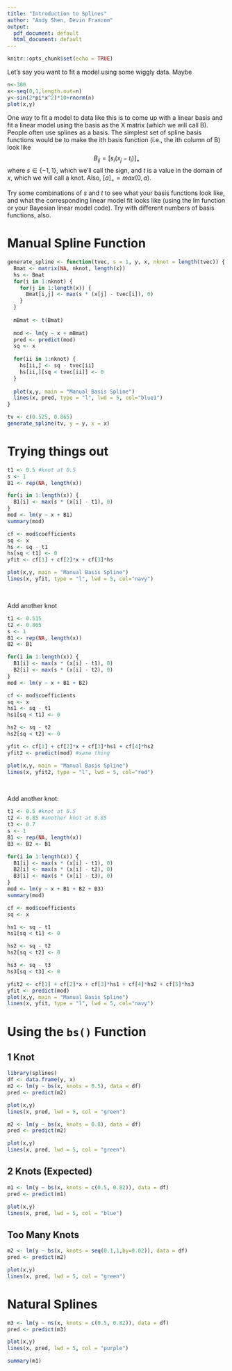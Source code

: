 ```yaml
---
title: "Introduction to Splines"
author: "Andy Shen, Devin Francom"
output:
  pdf_document: default
  html_document: default
---
```


```r
knitr::opts_chunk$set(echo = TRUE)
```

Let's say you want to fit a model using some wiggly data.  Maybe

```r
n<-300
x<-seq(0,1,length.out=n)
y<-sin(2*pi*x^2)*10+rnorm(n)
plot(x,y)
```

One way to fit a model to data like this is to come up with a linear basis and fit a linear model using the basis as the X matrix (which we will call B).  People often use splines as a basis.  The simplest set of spline basis functions would be to make the ith basis function (i.e., the ith column of B) look like
$$ B_{ij} = [s_i(x_j - t_i)]_+  $$
where $s\in \lbrace -1,1 \rbrace$, which we'll call the sign, and $t$ is a value in the domain of $x$, which we will call a knot.  Also, $[a]_+ = max(0,a)$.

Try some combinations of $s$ and $t$ to see what your basis functions look like, and what the corresponding linear model fit looks like (using the lm function or your Bayesian linear model code).  Try with different numbers of basis functions, also.

\pagebreak

# Manual Spline Function

```r
generate_spline <- function(tvec, s = 1, y, x, nknot = length(tvec)) {
  Bmat <- matrix(NA, nknot, length(x))
  hs <- Bmat
  for(i in 1:nknot) {
    for(j in 1:length(x)) {
      Bmat[i,j] <- max(s * (x[j] - tvec[i]), 0)
    }
  }
  
  mBmat <- t(Bmat)
  
  mod <- lm(y ~ x + mBmat)
  pred <- predict(mod)
  sq <- x
  
  for(ii in 1:nknot) {
    hs[ii,] <- sq - tvec[ii]
    hs[ii,][sq < tvec[ii]] <- 0
  }
  
  plot(x,y, main = "Manual Basis Spline")
  lines(x, pred, type = "l", lwd = 5, col="blue1")
}

```


```r
tv <- c(0.525, 0.865)
generate_spline(tv, y = y, x = x)
```

\pagebreak

# Trying things out

```r
t1 <- 0.5 #knot at 0.5
s <- 1
B1 <- rep(NA, length(x))

for(i in 1:length(x)) {
  B1[i] <- max(s * (x[i] - t1), 0)
}
mod <- lm(y ~ x + B1)
summary(mod)

cf <- mod$coefficients
sq <- x
hs <- sq - t1
hs[sq < t1] <- 0
yfit <- cf[1] + cf[2]*x + cf[3]*hs

plot(x,y, main = "Manual Basis Spline")
lines(x, yfit, type = "l", lwd = 5, col="navy")
```

\  

Add another knot

```r
t1 <- 0.515 
t2 <- 0.865 
s <- 1
B1 <- rep(NA, length(x))
B2 <- B1

for(i in 1:length(x)) {
  B1[i] <- max(s * (x[i] - t1), 0)
  B2[i] <- max(s * (x[i] - t2), 0)
}
mod <- lm(y ~ x + B1 + B2)

cf <- mod$coefficients
sq <- x
hs1 <- sq - t1
hs1[sq < t1] <- 0

hs2 <- sq - t2
hs2[sq < t2] <- 0

yfit <- cf[1] + cf[2]*x + cf[3]*hs1 + cf[4]*hs2
yfit2 <- predict(mod) #same thing 

plot(x,y, main = "Manual Basis Spline")
lines(x, yfit2, type = "l", lwd = 5, col="red")
```

\  

Add another knot:

```r
t1 <- 0.5 #knot at 0.5
t2 <- 0.85 #another knot at 0.85
t3 <- 0.7
s <- 1
B1 <- rep(NA, length(x))
B3 <- B2 <- B1

for(i in 1:length(x)) {
  B1[i] <- max(s * (x[i] - t1), 0)
  B2[i] <- max(s * (x[i] - t2), 0)
  B3[i] <- max(s * (x[i] - t3), 0)
}
mod <- lm(y ~ x + B1 + B2 + B3)
summary(mod)

cf <- mod$coefficients
sq <- x

hs1 <- sq - t1
hs1[sq < t1] <- 0

hs2 <- sq - t2
hs2[sq < t2] <- 0

hs3 <- sq - t3
hs3[sq < t3] <- 0

yfit2 <- cf[1] + cf[2]*x + cf[3]*hs1 + cf[4]*hs2 + cf[5]*hs3
yfit <- predict(mod)
plot(x,y, main = "Manual Basis Spline")
lines(x, yfit, type = "l", lwd = 5, col="navy")
```

\pagebreak

# Using the `bs()` Function

## 1 Knot

```r
library(splines)
df <- data.frame(y, x)
m2 <- lm(y ~ bs(x, knots = 0.5), data = df)
pred <- predict(m2)

plot(x,y)
lines(x, pred, lwd = 5, col = "green")
```

```r
m2 <- lm(y ~ bs(x, knots = 0.8), data = df)
pred <- predict(m2)

plot(x,y)
lines(x, pred, lwd = 5, col = "green")
```

## 2 Knots (Expected)

```r
m1 <- lm(y ~ bs(x, knots = c(0.5, 0.82)), data = df)
pred <- predict(m1)

plot(x,y)
lines(x, pred, lwd = 5, col = "blue")

```

\pagebreak

## Too Many Knots

```r
m2 <- lm(y ~ bs(x, knots = seq(0.1,1,by=0.02)), data = df)
pred <- predict(m2)

plot(x,y)
lines(x, pred, lwd = 5, col = "green")
```


\pagebreak

# Natural Splines


```r
m3 <- lm(y ~ ns(x, knots = c(0.5, 0.82)), data = df)
pred <- predict(m3)

plot(x,y)
lines(x, pred, lwd = 5, col = "purple")

summary(m1)
```






